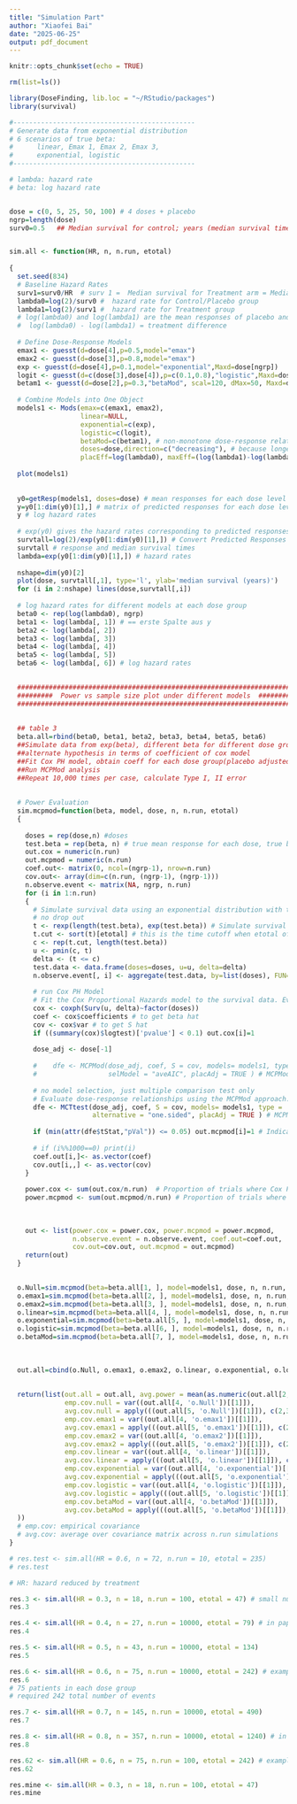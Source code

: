 ```yaml
---
title: "Simulation Part"
author: "Xiaofei Bai"
date: "2025-06-25"
output: pdf_document
---
```


```r
knitr::opts_chunk$set(echo = TRUE)
```

```r
rm(list=ls())

library(DoseFinding, lib.loc = "~/RStudio/packages")
library(survival)
```


```r
#----------------------------------------------
# Generate data from exponential distribution 
# 6 scenarios of true beta:
#      linear, Emax 1, Emax 2, Emax 3, 
#      exponential, logistic
#----------------------------------------------

# lambda: hazard rate
# beta: log hazard rate


dose = c(0, 5, 25, 50, 100) # 4 doses + placebo
ngrp=length(dose)
surv0=0.5   ## Median survival for control; years (median survival time for the control group).


sim.all <- function(HR, n, n.run, etotal)
  
{
  set.seed(834)
  # Baseline Hazard Rates
  surv1=surv0/HR  # surv 1 =  Median survival for Treatment arm = Median survival for Control arm  / HR = 0.6 for optimal dose here
  lambda0=log(2)/surv0 #  hazard rate for Control/Placebo group
  lambda1=log(2)/surv1 #  hazard rate for Treatment group
  # log(lambda0) and log(lambda1) are the mean responses of placebo and the optimal dose within the dose range
  #  log(lambda0) - log(lambda1) = treatment difference
  
  # Define Dose-Response Models
  emax1 <- guesst(d=dose[4],p=0.5,model="emax")
  emax2 <- guesst(d=dose[3],p=0.8,model="emax")
  exp <- guesst(d=dose[4],p=0.1,model="exponential",Maxd=dose[ngrp])
  logit <- guesst(d=c(dose[3],dose[4]),p=c(0.1,0.8),"logistic",Maxd=dose[ngrp])
  betam1 <- guesst(d=dose[2],p=0.3,"betaMod", scal=120, dMax=50, Maxd=dose[ngrp])
  
  # Combine Models into One Object
  models1 <- Mods(emax=c(emax1, emax2),
                  linear=NULL,
                  exponential=c(exp),
                  logistic=c(logit),
                  betaMod=c(betam1), # non-monotone dose-response relationship
                  doses=dose,direction=c("decreasing"), # because longer survival times corresponds to lower hazards
                  placEff=log(lambda0), maxEff=(log(lambda1)-log(lambda0))) 
  
  plot(models1)
  
  
  y0=getResp(models1, doses=dose) # mean responses for each dose level based on a dose-response model (Mods)
  y=y0[1:dim(y0)[1],] # matrix of predicted responses for each dose level under each model
  y # log hazard rates
  
  # exp(y0) gives the hazard rates corresponding to predicted responses, Survival times are then computed based on the hazards
  survtall=log(2)/exp(y0[1:dim(y0)[1],]) # Convert Predicted Responses to Median Survival Times
  survtall # response and median survival times 
  lambda=exp(y0[1:dim(y0)[1],]) # hazard rates
  
  nshape=dim(y0)[2]
  plot(dose, survtall[,1], type='l', ylab='median survival (years)')
  for (i in 2:nshape) lines(dose,survtall[,i])
  
  # log hazard rates for different models at each dose group
  beta0 <- rep(log(lambda0), ngrp)
  beta1 <- log(lambda[, 1]) # == erste Spalte aus y
  beta2 <- log(lambda[, 2])
  beta3 <- log(lambda[, 3])
  beta4 <- log(lambda[, 4])
  beta5 <- log(lambda[, 5])
  beta6 <- log(lambda[, 6]) # log hazard rates

  
  ########################################################################
  #########  Power vs sample size plot under different models  ###########
  ########################################################################
  
  
  ## table 3
  beta.all=rbind(beta0, beta1, beta2, beta3, beta4, beta5, beta6)
  ##Simulate data from exp(beta), different beta for different dose group and set up null and
  ##alternate hypothesis in terms of coefficient of cox model
  ##Fit Cox PH model, obtain coeff for each dose group(placebo adjusted) and Var-cov matrix
  ##Run MCPMod analysis
  ##Repeat 10,000 times per case, calculate Type I, II error
  
  
  # Power Evaluation
  sim.mcpmod=function(beta, model, dose, n, n.run, etotal) 
  {
    
    doses = rep(dose,n) #doses
    test.beta = rep(beta, n) # true mean response for each dose, true beta for expo, log hazard rates
    out.cox = numeric(n.run) 
    out.mcpmod = numeric(n.run)
    coef.out<- matrix(0, ncol=(ngrp-1), nrow=n.run)
    cov.out<- array(dim=c(n.run, (ngrp-1), (ngrp-1)))
    n.observe.event <- matrix(NA, ngrp, n.run)
    for (i in 1:n.run) 
    {
      # Simulate survival data using an exponential distribution with the true hazard rates (test.beta)
      # no drop out
      t <- rexp(length(test.beta), exp(test.beta)) # Simulate survival data from exponential with some beta's
      t.cut <- sort(t)[etotal] # this is the time cutoff when etotal of event being observed
      c <- rep(t.cut, length(test.beta))
      u <- pmin(c, t)
      delta <- (t <= c)
      test.data <- data.frame(doses=doses, u=u, delta=delta)
      n.observe.event[, i] <- aggregate(test.data, by=list(doses), FUN="sum")[,'delta']
      
      # run Cox PH Model
      # Fit the Cox Proportional Hazards model to the survival data. Evaluates whether the treatment has a significant effect on survival
      cox <- coxph(Surv(u, delta)~factor(doses)) 
      coef <- cox$coefficients # to get beta hat
      cov <- cox$var # to get S hat
      if ((summary(cox)$logtest)['pvalue'] < 0.1) out.cox[i]=1
      
      dose_adj <- dose[-1]
      
      #    dfe <- MCPMod(dose_adj, coef, S = cov, models= models1, type = 'general', 
      #                  selModel = "aveAIC", placAdj = TRUE ) # MCPMod with general option
      
      # no model selection, just multiple comparison test only
      # Evaluate dose-response relationships using the MCPMod approach. Tests for significant differences across doses
      dfe <- MCTtest(dose_adj, coef, S = cov, models= models1, type = 'general',
                     alternative = "one.sided", placAdj = TRUE ) # MCPMod with general option
      
      if (min(attr(dfe$tStat,"pVal")) <= 0.05) out.mcpmod[i]=1 # Indicator of positive or negative trial
      
      # if (i%%1000==0) print(i)
      coef.out[i,]<- as.vector(coef)
      cov.out[i,,] <- as.vector(cov)
    }
    
    power.cox <- sum(out.cox/n.run)  # Proportion of trials where Cox PH model detects a difference
    power.mcpmod <- sum(out.mcpmod/n.run) # Proportion of trials where MCPMod detects a difference
    
    
    
    out <- list(power.cox = power.cox, power.mcpmod = power.mcpmod, 
                n.observe.event = n.observe.event, coef.out=coef.out,
                cov.out=cov.out, out.mcpmod = out.mcpmod)
    return(out)
  }

  
  o.Null=sim.mcpmod(beta=beta.all[1, ], model=models1, dose, n, n.run, etotal)
  o.emax1=sim.mcpmod(beta=beta.all[2, ], model=models1, dose, n, n.run, etotal)
  o.emax2=sim.mcpmod(beta=beta.all[3, ], model=models1, dose, n, n.run, etotal)
  o.linear=sim.mcpmod(beta=beta.all[4, ], model=models1, dose, n, n.run, etotal)
  o.exponential=sim.mcpmod(beta=beta.all[5, ], model=models1, dose, n, n.run, etotal)
  o.logistic=sim.mcpmod(beta=beta.all[6, ], model=models1, dose, n, n.run, etotal)
  o.betaMod=sim.mcpmod(beta=beta.all[7, ], model=models1, dose, n, n.run, etotal)
  
  
  
  out.all=cbind(o.Null, o.emax1, o.emax2, o.linear, o.exponential, o.logistic, o.betaMod)
  
  
  return(list(out.all = out.all, avg.power = mean(as.numeric(out.all[2,-1])), 
              emp.cov.null = var((out.all[4, 'o.Null'])[[1]]),
              avg.cov.null = apply(((out.all[5, 'o.Null'])[[1]]), c(2,3), mean),
              emp.cov.emax1 = var((out.all[4, 'o.emax1'])[[1]]),
              avg.cov.emax1 = apply(((out.all[5, 'o.emax1'])[[1]]), c(2,3), mean),
              emp.cov.emax2 = var((out.all[4, 'o.emax2'])[[1]]),
              avg.cov.emax2 = apply(((out.all[5, 'o.emax2'])[[1]]), c(2,3), mean),
              emp.cov.linear = var((out.all[4, 'o.linear'])[[1]]),
              avg.cov.linear = apply(((out.all[5, 'o.linear'])[[1]]), c(2,3), mean),
              emp.cov.exponential = var((out.all[4, 'o.exponential'])[[1]]),
              avg.cov.exponential = apply(((out.all[5, 'o.exponential'])[[1]]), c(2,3), mean),
              emp.cov.logistic = var((out.all[4, 'o.logistic'])[[1]]),
              avg.cov.logistic = apply(((out.all[5, 'o.logistic'])[[1]]), c(2,3), mean),
              emp.cov.betaMod = var((out.all[4, 'o.betaMod'])[[1]]),
              avg.cov.betaMod = apply(((out.all[5, 'o.betaMod'])[[1]]), c(2,3), mean)
  ))
  # emp.cov: empirical covariance
  # avg.cov: average over covariance matrix across n.run simulations
}
```


```r
# res.test <- sim.all(HR = 0.6, n = 72, n.run = 10, etotal = 235)
# res.test

# HR: hazard reduced by treatment

res.3 <- sim.all(HR = 0.3, n = 18, n.run = 100, etotal = 47) # small number of individuals per dose group
res.3

res.4 <- sim.all(HR = 0.4, n = 27, n.run = 10000, etotal = 79) # in paper
res.4 

res.5 <- sim.all(HR = 0.5, n = 43, n.run = 10000, etotal = 134)
res.5

res.6 <- sim.all(HR = 0.6, n = 75, n.run = 10000, etotal = 242) # example from the paper!!!!
res.6
# 75 patients in each dose group
# required 242 total number of events 

res.7 <- sim.all(HR = 0.7, n = 145, n.run = 10000, etotal = 490)
res.7

res.8 <- sim.all(HR = 0.8, n = 357, n.run = 10000, etotal = 1240) # in paper
res.8

res.62 <- sim.all(HR = 0.6, n = 75, n.run = 100, etotal = 242) # example from the paper!!!!
res.62

```

```r
res.mine <- sim.all(HR = 0.3, n = 18, n.run = 100, etotal = 47)
res.mine
```

